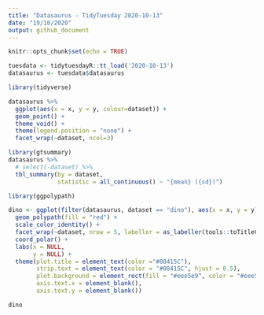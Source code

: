 ```yaml
---
title: "Datasaurus - TidyTuesday 2020-10-13"
date: "19/10/2020"
output: github_document
---
```


```r
knitr::opts_chunk$set(echo = TRUE)
```


```r
tuesdata <- tidytuesdayR::tt_load('2020-10-13')
datasaurus <- tuesdata$datasaurus
```

```r
library(tidyverse)

datasaurus %>% 
  ggplot(aes(x = x, y = y, colour=dataset)) +
  geom_point() +
  theme_void() +
  theme(legend.position = "none") +
  facet_wrap(~dataset, ncol=3)
```



```r
library(gtsummary)
datasaurus %>%
  # select(-dataset) %>%
  tbl_summary(by = dataset, 
              statistic = all_continuous() ~ "{mean} ({sd})")

```






```r

library(ggpolypath)

dino <- ggplot(filter(datasaurus, dataset == "dino"), aes(x = x, y = y)) +
  geom_polypath(fill = "red") +
  scale_color_identity() +
  facet_wrap(~dataset, nrow = 5, labeller = as_labeller(tools::toTitleCase)) +
  coord_polar() +
  labs(x = NULL,
       y = NULL) +
  theme(plot.title = element_text(color ="#08415C"),
        strip.text = element_text(color = "#08415C", hjust = 0.5),
        plot.background = element_rect(fill = "#eee5e9", color = "#eee5e9"),
        axis.text.x = element_blank(),
        axis.text.y = element_blank())

dino
```

